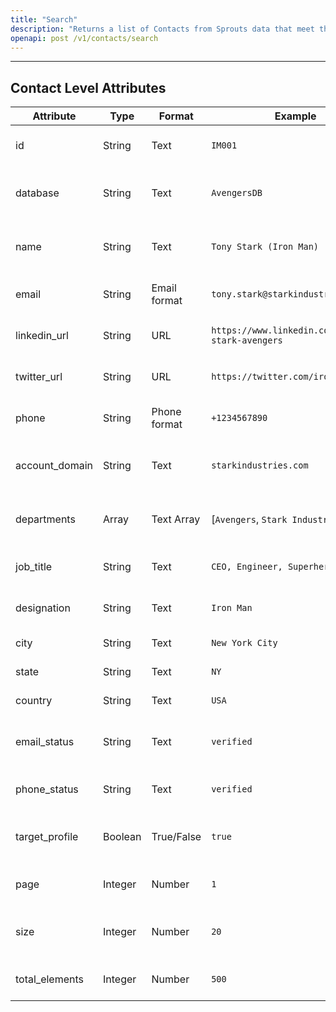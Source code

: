 ```yaml
---
title: "Search"
description: "Returns a list of Contacts from Sprouts data that meet the specified search criteria"
openapi: post /v1/contacts/search
---
```

---
## Contact Level Attributes
| Attribute        | Type       | Format           | Example                             | Description                                  |
|------------------|------------|------------------|-------------------------------------|----------------------------------------------|
| id               | String     | Text             | `IM001`                              | Unique identifier for Iron Man                |
| database         | String     | Text             | `AvengersDB`                        | Database storing Iron Man`s information      |
| name             | String     | Text             | `Tony Stark (Iron Man)`              | Full name and superhero alias                |
| email            | String     | Email format     | `tony.stark@starkindustries.com`   | Email address of Tony Stark                  |
| linkedin_url      | String     | URL              | `https://www.linkedin.com/in/tony-stark-avengers`       | LinkedIn profile URL of Tony Stark  |
| twitter_url       | String     | URL              | `https://twitter.com/iron_man`      | Twitter profile URL of Iron Man              |
| phone            | String     | Phone format     | `+1234567890`                       | Phone number of Tony Stark                   |
| account_domain   | String     | Text             | `starkindustries.com`               | Domain associated with Stark Industries       |
| departments      | Array      | Text Array       | [`Avengers`, `Stark Industries`]    | Organizations Tony Stark is associated with  |
| job_title         | String     | Text             | `CEO, Engineer, Superhero`           | Job roles and superhero title                |
| designation      | String     | Text             | `Iron Man`                          | Specific designation as Iron Man             |
| city             | String     | Text             | `New York City`                     | City of residence                            |
| state            | String     | Text             | `NY`                                | State or region                              |
| country          | String     | Text             | `USA`                               | Country of residence                         |
| email_status      | String     | Text             | `verified`                            | Status of Tony Stark`s email account         |
| phone_status      | String     | Text             | `verified`                            | Status of Tony Stark`s phone                 |
| target_profile    | Boolean    | True/False       | `true`                                | Indicates if Tony Stark`s profile is targeted|
| page             | Integer    | Number           | `1`                                   | Current page number in database              |
| size             | Integer    | Number           | `20`                                  | Number of records displayed per page         |
| total_elements    | Integer    | Number           | `500`                                 | Total number of records for Iron Man         |
